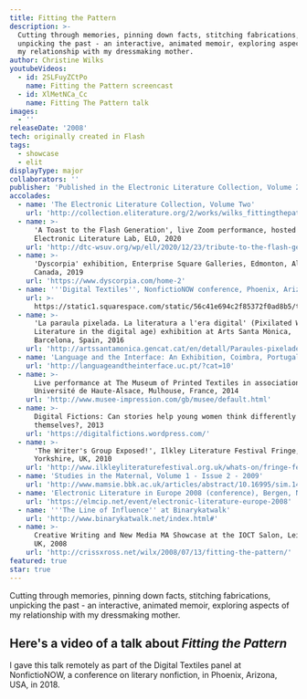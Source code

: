 ```yaml
---
title: Fitting the Pattern
description: >-
  Cutting through memories, pinning down facts, stitching fabrications,
  unpicking the past - an interactive, animated memoir, exploring aspects of
  my relationship with my dressmaking mother.
author: Christine Wilks
youtubeVideos:
  - id: 2SLFuyZCtPo
    name: Fitting the Pattern screencast
  - id: XlMetNCa_Cc
    name: Fitting The Pattern talk
images:
  - ''
releaseDate: '2008'
tech: originally created in Flash
tags:
  - showcase
  - elit
displayType: major
collaborators: ''
publisher: 'Published in the Electronic Literature Collection, Volume 2, Feb 2011'
accolades:
  - name: 'The Electronic Literature Collection, Volume Two'
    url: 'http://collection.eliterature.org/2/works/wilks_fittingthepattern.html'
  - name: >-
      'A Toast to the Flash Generation', live Zoom performance, hosted by
      Electronic Literature Lab, ELO, 2020
    url: 'http://dtc-wsuv.org/wp/ell/2020/12/23/tribute-to-the-flash-generation/'
  - name: >-
      'Dyscorpia' exhibition, Enterprise Square Galleries, Edmonton, Alberta,
      Canada, 2019
    url: 'https://www.dyscorpia.com/home-2'
  - name: '''Digital Textiles'', NonfictioNOW conference, Phoenix, Arizona, USA, 2018'
    url: >-
      https://static1.squarespace.com/static/56c41e694c2f85372f0ad8b5/t/5bd88cb1e2c483784a737351/1540918457726/NFN+FY19+Program+Final+For+Web+updated+20181030.pdf
  - name: >-
      'La paraula pixelada. La literatura a l'era digital' (Pixilated Words.
      Literature in the digital age) exhibition at Arts Santa Mònica,
      Barcelona, Spain, 2016
    url: 'http://artssantamonica.gencat.cat/en/detall/Paraules-pixelades'
  - name: 'Language and the Interface: An Exhibition, Coimbra, Portugal, 2015 '
    url: 'http://languageandtheinterface.uc.pt/?cat=10'
  - name: >-
      Live performance at The Museum of Printed Textiles in association with
      Université de Haute-Alsace, Mulhouse, France, 2014
    url: 'http://www.musee-impression.com/gb/musee/default.html'
  - name: >-
      Digital Fictions: Can stories help young women think differently about
      themselves?, 2013
    url: 'https://digitalfictions.wordpress.com/'
  - name: >-
      'The Writer's Group Exposed!', Ilkley Literature Festival Fringe,
      Yorkshire, UK, 2010
    url: 'http://www.ilkleyliteraturefestival.org.uk/whats-on/fringe-festival'
  - name: 'Studies in the Maternal, Volume 1 - Issue 2 - 2009'
    url: 'http://www.mamsie.bbk.ac.uk/articles/abstract/10.16995/sim.149/'
  - name: 'Electronic Literature in Europe 2008 (conference), Bergen, Norway'
    url: 'https://elmcip.net/event/electronic-literature-europe-2008'
  - name: '''The Line of Influence'' at Binarykatwalk'
    url: 'http://www.binarykatwalk.net/index.html#'
  - name: >-
      Creative Writing and New Media MA Showcase at the IOCT Salon, Leicester,
      UK, 2008
    url: 'http://crissxross.net/wilx/2008/07/13/fitting-the-pattern/'
featured: true
star: true
---
```



Cutting through memories, pinning down facts, stitching fabrications, unpicking the past - an interactive, animated memoir, exploring aspects of my relationship with my dressmaking mother.

<h2 class="step-2"> Here's a video of a talk about <cite>Fitting the Pattern</cite></h2>

<VideoYouTube id={frontmatter.youtubeVideos[1].id} />

I gave this talk remotely as part of the Digital Textiles panel at NonfictioNOW, a conference on literary nonfiction, in Phoenix, Arizona, USA, in 2018.


